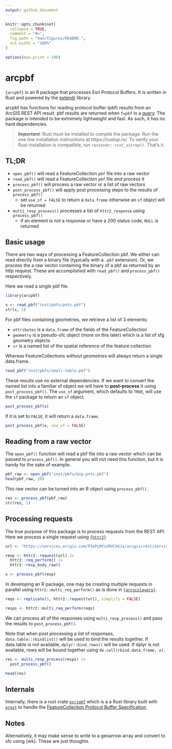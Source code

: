 ```yaml
---
output: github_document
---
```


<!-- README.md is generated from README.Rmd. Please edit that file -->

```r
knitr::opts_chunk$set(
  collapse = TRUE,
  comment = "#>",
  fig.path = "man/figures/README-",
  out.width = "100%"
)

options(max.print = 100)
```

# arcpbf

`{arcpbf}` is an R package that processes Esri Protocol Buffers. It is written
in Rust and powered by the [extendr](https://github.com/extendr/extendr) library.

arcpbf has functions for reading protocol buffer (pbf) results from an ArcGIS 
REST API result. pbf results are returned when `f=pbf` in a [query](https://developers.arcgis.com/rest/services-reference/enterprise/query-feature-service-layer-.htm). 
The package is intended to be extremely lightweight and fast. As such, it has no 
hard dependencies. 

> ***Important***: Rust must be installed to compile the package. Run the one line 
installation instructions at https://rustup.rs/. To verify your Rust installation
is compatible, run `rextendr::rust_sitrep()`. That's it. 

## TL;DR 

- `open_pbf()` will read a FeatureCollection `pbf` file into a raw vector
- `read_pbf()` will read a FeatureCollection `pbf` file _and_ process it
- `process_pbf()` will process a raw vector or a list of raw vectors
- `post_process_pbf()` will apply post processing steps to the results of `process_pbf()`
  - set `use_sf = FALSE` to return a `data.frame` otherwise an `sf` object will be returned
- `multi_resp_process()` processes a list of `httr2_response` using `process_pbf()`
  - if an element is not a response or have a 200 status code, `NULL` is returned

## Basic usage 

There are two ways of processing a FeatureCollection pbf. We either can read
directly from a binary file (typically with a `.pbf` extension). Or, we process
the a raw vector containing the binary of a pbf as returned by an http request. 
These are accomplished with `read_pbf()` and `process_pbf()` respectively. 

Here we read a single pbf file. 

```r
library(arcpbf)

x <- read_pbf("inst/pbfs/pnts.pbf")
str(x, 1)
```

For pbf files containing geometries, we retrieve a list of 3 elements:

- `attributes` is a `data.frame` of the fields of the FeatureCollection
- `geometry` is a pseudo-sfc object (more on this later) which is a list of sfg geometry objects
- `sr` is a named list of the spatial reference of the feature collection

Whereas FeatureCollections _without geometries_ will always return a single data.frame.

```r
read_pbf("inst/pbfs/small-table.pbf")
```

These results use no external dependencies. If we want to convert the named list into a familiar sf object
we will have to **post-process** it using `post_process_pbf()`. The `use_sf` argument, which defaults 
to `TRUE`, will use the `sf` package to return an `sf` object. 

```r
post_process_pbf(x)
```

If it is set to `FALSE`, it will return a `data.frame`.

```r
post_process_pbf(x, use_sf = FALSE)
```


## Reading from a raw vector

The `open_pbf()` function will read a pbf file into a raw vector which can be 
passed to `process_pbf()`. In general you will not need this function, but it 
is handy for the sake of example. 

```r
pbf_raw <- open_pbf("inst/pbfs/big-pnts.pbf")
head(pbf_raw, 20)
```

This raw vector can be turned into an R object using `process_pbf()`.

```r
res <- process_pbf(pbf_raw)
str(res, 1)
```

## Processing requests 

The true purpose of this package is to process requests from the REST API. Here
we process a single request using [`{httr2}`](https://httr2.r-lib.org/)

```r

url <- "https://services.arcgis.com/P3ePLMYs2RVChkJx/arcgis/rest/services/ACS_Population_by_Race_and_Hispanic_Origin_Boundaries/FeatureServer/2/query?where=1=1&outFields=*&f=pbf&token="

resp <- httr2::request(url) |> 
  httr2::req_perform() |> 
  httr2::resp_body_raw()

x <- process_pbf(resp)
```

In developing an R package, one may be creating multiple requests in parallel using `httr2::multi_req_perform()` as is done in [`{arcgislayers}`](https://github.com/R-ArcGIS/arcgislayers).

```r
reqs <- replicate(5, httr2::request(url), simplify = FALSE)

resps <- httr2::multi_req_perform(reqs)
```

We can process all of the responses using `multi_resp_process()` and pass the results to `post_process_pbf()`.

Note that when post processing a list of responses, `data.table::rbindlist()` will be used to bind
the results together. If data.table is not available, `dplyr::bind_rows()` will be used. If dplyr
is not available, rows will be bound together using `do.call(rbind.data.frame, x)`. 

```r
res <- multi_resp_process(resps) |> 
  post_process_pbf()

head(res)
```

## Internals 

Internally, there is a rust crate [`esripbf`](./src/rust/esripbf) which is a
a Rust library built with [`prost`](https://github.com/tokio-rs/prost) to handle the [FeatureCollection Protocol Buffer Specification](https://github.com/Esri/arcgis-pbf/tree/main/proto/FeatureCollection).


## Notes

Alternatively, it may make sense to write to a geoarrow array and convert to sfc 
using {wk}. These are just thoughts. 

